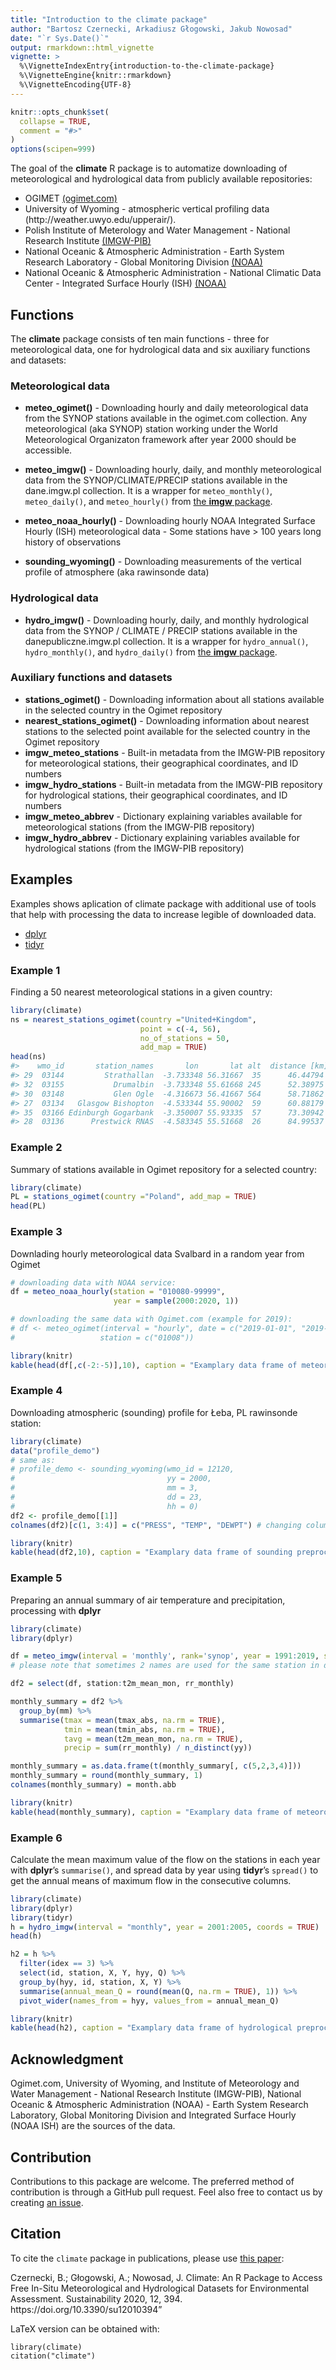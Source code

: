 ```yaml
---
title: "Introduction to the climate package"
author: "Bartosz Czernecki, Arkadiusz Głogowski, Jakub Nowosad"
date: "`r Sys.Date()`"
output: rmarkdown::html_vignette
vignette: >
  %\VignetteIndexEntry{introduction-to-the-climate-package}
  %\VignetteEngine{knitr::rmarkdown}
  %\VignetteEncoding{UTF-8}
---
```

  
```r
knitr::opts_chunk$set(
  collapse = TRUE,
  comment = "#>"
)
options(scipen=999)
```

The goal of the  **climate** R package is to automatize downloading of meteorological
and hydrological data from publicly available repositories:

- OGIMET [(ogimet.com)](http://ogimet.com/index.phtml.en) 
- University of Wyoming - atmospheric vertical profiling data (http://weather.uwyo.edu/upperair/).
- Polish Institute of Meterology and Water Management - National Research Institute [(IMGW-PIB)](https://dane.imgw.pl/)
- National Oceanic & Atmospheric Administration - Earth System Research Laboratory - Global Monitoring Division [(NOAA)](https://www.esrl.noaa.gov/gmd/ccgg/trends/)
- National Oceanic & Atmospheric Administration - National Climatic Data Center - Integrated Surface Hourly (ISH) [(NOAA)](https://www1.ncdc.noaa.gov/pub/data/noaa/)

## Functions 

The **climate** package consists of ten main functions - three for meteorological data, one for hydrological data and six auxiliary functions and datasets:
  
### Meteorological data
  
- **meteo_ogimet()** - Downloading hourly and daily meteorological data from the SYNOP stations available in the ogimet.com collection.
Any meteorological (aka SYNOP) station working under the World Meteorological Organizaton framework after year 2000 should be accessible.

- **meteo_imgw()** - Downloading hourly, daily, and monthly meteorological data from the SYNOP/CLIMATE/PRECIP stations available in the dane.imgw.pl collection. 
It is a wrapper for `meteo_monthly()`, `meteo_daily()`, and `meteo_hourly()` from [the **imgw** package](https://github.com/bczernecki/imgw).

- **meteo_noaa_hourly()** - Downloading hourly NOAA Integrated Surface Hourly (ISH) meteorological data - Some stations have > 100 years long history of observations


- **sounding_wyoming()** - Downloading measurements of the vertical profile of atmosphere (aka rawinsonde data)

### Hydrological data

- **hydro_imgw()** - Downloading hourly, daily, and monthly hydrological data from the SYNOP / CLIMATE / PRECIP stations available in the
danepubliczne.imgw.pl collection.
It is a wrapper for `hydro_annual()`, `hydro_monthly()`, and `hydro_daily()` from [the **imgw** package](https://github.com/bczernecki/imgw).

### Auxiliary functions and datasets

- **stations_ogimet()** - Downloading information about all stations available in the selected
country in the Ogimet repository
- **nearest_stations_ogimet()** - Downloading information about nearest stations to the selected point
available for the selected country in the Ogimet repository
- **imgw_meteo_stations** - Built-in   metadata from the IMGW-PIB repository for   meteorological   stations,   their   geographical
coordinates, and ID numbers
- **imgw_hydro_stations** - Built-in metadata from the IMGW-PIB repository for   hydrological   stations,    their   geographical
coordinates, and ID numbers
- **imgw_meteo_abbrev** - Dictionary explaining variables available for meteorological stations (from the IMGW-PIB repository)
- **imgw_hydro_abbrev** - Dictionary explaining variables available for hydrological stations (from the IMGW-PIB repository)

## Examples

Examples shows aplication of climate package with additional use of tools that help with processing the data to increase legible of downloaded data.  

- [dplyr](https://CRAN.R-project.org/package=dplyr)
- [tidyr](https://CRAN.R-project.org/package=tidyr)

### Example 1

Finding a 50 nearest meteorological stations in a given country:

``` r
library(climate)
ns = nearest_stations_ogimet(country ="United+Kingdom",
                             point = c(-4, 56),
                             no_of_stations = 50, 
                             add_map = TRUE)
head(ns)
#>    wmo_id       station_names       lon       lat alt  distance [km]
#> 29  03144         Strathallan  -3.733348 56.31667  35      46.44794
#> 32  03155           Drumalbin  -3.733348 55.61668 245      52.38975
#> 30  03148           Glen Ogle  -4.316673 56.41667 564      58.71862
#> 27  03134   Glasgow Bishopton  -4.533344 55.90002  59      60.88179
#> 35  03166 Edinburgh Gogarbank  -3.350007 55.93335  57      73.30942
#> 28  03136      Prestwick RNAS  -4.583345 55.51668  26      84.99537
```

### Example 2

Summary of stations available in Ogimet repository for a selected country:

``` r
library(climate)
PL = stations_ogimet(country ="Poland", add_map = TRUE)
head(PL)
```

### Example 3
Downlading hourly meteorological data Svalbard in a random year from Ogimet
  
``` r
# downloading data with NOAA service:
df = meteo_noaa_hourly(station = "010080-99999", 
                       year = sample(2000:2020, 1))

# downloading the same data with Ogimet.com (example for 2019):
# df <- meteo_ogimet(interval = "hourly", date = c("2019-01-01", "2019-12-31"),
#                   station = c("01008"))
```

```r
library(knitr)
kable(head(df[,c(-2:-5)],10), caption = "Examplary data frame of meteorological data.")
```

### Example 4
Downloading atmospheric (sounding) profile for Łeba, PL rawinsonde  station:

```r
library(climate)
data("profile_demo")
# same as:
# profile_demo <- sounding_wyoming(wmo_id = 12120,
#                                  yy = 2000,
#                                  mm = 3,
#                                  dd = 23,
#                                  hh = 0)
df2 <- profile_demo[[1]] 
colnames(df2)[c(1, 3:4)] = c("PRESS", "TEMP", "DEWPT") # changing column names
```


```r
library(knitr)
kable(head(df2,10), caption = "Examplary data frame of sounding preprocessing")
```

### Example 5
Preparing an annual summary of air temperature and precipitation, processing with **dplyr** 

```r
library(climate)
library(dplyr)

df = meteo_imgw(interval = 'monthly', rank='synop', year = 1991:2019, station = "ŁEBA") 
# please note that sometimes 2 names are used for the same station in different years

df2 = select(df, station:t2m_mean_mon, rr_monthly)

monthly_summary = df2 %>% 
  group_by(mm) %>% 
  summarise(tmax = mean(tmax_abs, na.rm = TRUE), 
            tmin = mean(tmin_abs, na.rm = TRUE),
            tavg = mean(t2m_mean_mon, na.rm = TRUE), 
            precip = sum(rr_monthly) / n_distinct(yy))            

monthly_summary = as.data.frame(t(monthly_summary[, c(5,2,3,4)])) 
monthly_summary = round(monthly_summary, 1)
colnames(monthly_summary) = month.abb

```

```r
library(knitr)
kable(head(monthly_summary), caption = "Examplary data frame of meteorological preprocessing.")
```

### Example 6
Calculate the mean maximum value of the flow on the stations in each year with **dplyr**'s `summarise()`, and spread data by year using **tidyr**'s `spread()` to get the annual means of maximum flow in the consecutive columns.

```r
library(climate)
library(dplyr)
library(tidyr)
h = hydro_imgw(interval = "monthly", year = 2001:2005, coords = TRUE)
head(h)
```


```r
h2 = h %>%
  filter(idex == 3) %>%
  select(id, station, X, Y, hyy, Q) %>%
  group_by(hyy, id, station, X, Y) %>%
  summarise(annual_mean_Q = round(mean(Q, na.rm = TRUE), 1)) %>% 
  pivot_wider(names_from = hyy, values_from = annual_mean_Q)
```

```r
library(knitr)
kable(head(h2), caption = "Examplary data frame of hydrological preprocesssing.")
```

## Acknowledgment

Ogimet.com, University of Wyoming, and Institute of Meteorology and Water Management - National Research Institute (IMGW-PIB), National Oceanic & Atmospheric Administration (NOAA) - Earth System Research Laboratory, Global Monitoring Division and Integrated Surface Hourly (NOAA ISH) are the sources of the data.

## Contribution

Contributions to this package are welcome. 
The preferred method of contribution is through a GitHub pull request. 
Feel also free to contact us by creating [an issue](https://github.com/bczernecki/climate/issues).

## Citation

To cite the `climate` package in publications, please use [this paper](https://www.mdpi.com/2071-1050/12/1/394):
  
  Czernecki, B.; Głogowski, A.; Nowosad, J. Climate: An R Package to Access Free In-Situ Meteorological and Hydrological Datasets for Environmental Assessment. Sustainability 2020, 12, 394. https://doi.org/10.3390/su12010394"

LaTeX version can be obtained with:
```
library(climate)
citation("climate")
```
<!-- ![Mean maximum annual flow](../../docs/articles/articles/pl_files/figure-html/unnamed-chunk-1-1.png) -->
